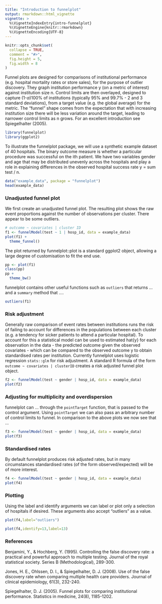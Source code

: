 ```yaml
---
title: "Introduction to funnelplot"
output: rmarkdown::html_vignette
vignette: >
  %\VignetteIndexEntry{intro-funnelplot}
  %\VignetteEngine{knitr::rmarkdown}
  %\VignetteEncoding{UTF-8}
---
```


```r
knitr::opts_chunk$set(
  collapse = TRUE,
  comment = "#>",
  fig.height = 5,
  fig.width = 8
)
```

Funnel plots are designed for comparisons of institutional performance (e.g. hospital mortality rates or store sales), for the purpose of outlier discovery. They graph institution performance y (on a metric of interest) against institution size n. Control limits are then overlayed, designed to capture (1-$\alpha$)100% of institutions (typically 95% and 99.7% - 2 and 3 standard deviations), from a target value (e.g. the global average) for the metric. The "funnel" shape comes from the expectation that with increasing institution size there will be less variation around the target, leading to narrower control limits as n grows. For an excellent introduction see Spiegelhalter (2005).

```r
library(funnelplot)
library(ggplot2)
```

To illustrate the funnelplot package, we will use a synthetic example dataset of 40 hospitals. The binary outcome measure is whether a particular procedure was successful on the ith patient. We have two variables gender and age that may be distributed unevenly across the hospitals and play a role in explaining differences in the observed hospital success rate y = sum test / n.

```r
data("example_data", package = "funnelplot")
head(example_data)
```

### Unadjusted funnel plot 

We first create an unadjusted funnel plot. The resulting plot shows the raw event proportions against the number of observations per cluster. There appear to be some outliers.

```r
# outcome ~ covariates | cluster ID
f1 <- funnelModel(test ~ 1 | hosp_id, data = example_data)
plot(f1) +
  theme_funnel()
```

The plot returned by funnelplot::plot is a standard ggplot2 object, allowing a large degree of customisation to fit the end use.  

```r
pp <- plot(f1)
class(pp)
pp +
  theme_bw()
```

funnelplot contains other useful functions such as `outliers` that returns ... and a `summary` method that ....

```r
outliers(f1)
```

### Risk adjustment 

Generally raw comparison of event rates between institutions runs the risk of failing to account for differences in the populations between each cluster (e.g. a tendency for sicker patients to attend a particular hospital). To account for this a statistical model can be used to estimated hat{y} for each observation in the data - the predicted outcome given the observed covariates - which can be compared to the observed outcome y to obtain standardised rates per institution. Currently funnelplot uses logistic regression `stats::glm` for risk adjustment. A standard R formula of the form `outcome ~ covariates | clusterID` creates a risk adjusted funnel plot object. 

```r
f2 <- funnelModel(test ~ gender | hosp_id, data = example_data)
plot(f2)
```

### Adjusting for multiplicity and overdispersion

funnelplot can ... through the `pointTarget` function, that is passed to the control argument. Using `pointTarget` we can also pass an arbitrary number of control limits to funnel. In comparison to the above plots we now see that ... 

```r
f3 <- funnelModel(test ~ gender | hosp_id, data = example_data)
plot(f3)
```

### Standardised rates

By default funnelplot produces risk adjusted rates, but in many circumstances standardised rates (of the form observed/expected) will be of more interest.

```r
f4 <- funnelModel(test ~ gender | hosp_id, data = example_data)
plot(f4)
```

### Plotting

Using the label and identify arguments we can label or plot only a selection of hospitals if desired. These arguments also accept "outliers" as a value. 

```r
plot(f4,label="outliers")
```

```r
plot(f4,identify=13,label=13)
```


### References

Benjamini, Y., & Hochberg, Y. (1995). Controlling the false discovery rate: a practical and powerful approach to multiple testing. Journal of the royal statistical society. Series B (Methodological), 289-300.

Jones, H. E., Ohlssen, D. I., & Spiegelhalter, D. J. (2008). Use of the false discovery rate when comparing multiple health care providers. Journal of clinical epidemiology, 61(3), 232-240.

Spiegelhalter, D. J. (2005). Funnel plots for comparing institutional performance. Statistics in medicine, 24(8), 1185-1202.
